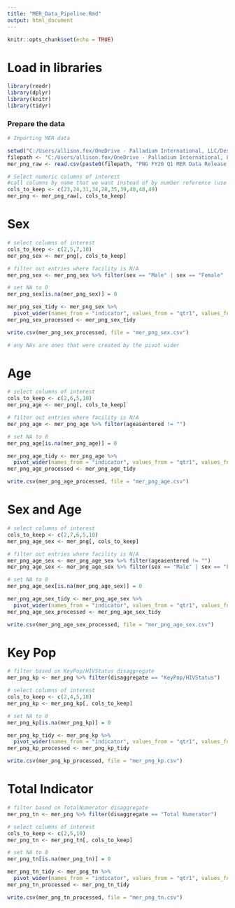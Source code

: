 ---
title: "MER_Data_Pipeline.Rmd"
output: html_document
---


```{r setup, include=FALSE}
knitr::opts_chunk$set(echo = TRUE)
```

# Load in libraries

```{r}
library(readr)
library(dplyr)
library(knitr)
library(tidyr)
```

### Prepare the data ###

```{r}
# Importing MER data

setwd("C:/Users/allison.fox/OneDrive - Palladium International, LLC/Desktop/Technical Work/Anomaly Detection")
filepath <- "C:/Users/allison.fox/OneDrive - Palladium International, LLC/Desktop/Technical Work/Anomaly Detection/"
mer_png_raw <- read.csv(paste0(filepath, "PNG FY20 Q1 MER Data Release for Data.FI_4.13.2021.csv"), stringsAsFactors = FALSE)

```



```{r}
# Select numeric columns of interest
#call columns by name that we want instead of by number reference (use is.numeric() to reference which columns in the data set have numbers vs names)
cols_to_keep <- c(23,24,31,34,28,35,39,40,48,49)
mer_png <- mer_png_raw[, cols_to_keep]

```

# Sex

```{r}
# select columns of interest
cols_to_keep <- c(2,5,7,10)
mer_png_sex <- mer_png[, cols_to_keep]

# filter out entries where facility is N/A
mer_png_sex <- mer_png_sex %>% filter(sex == "Male" | sex == "Female" | sex == "Unknown Sex")

# set NA to 0
mer_png_sex[is.na(mer_png_sex)] = 0

mer_png_sex_tidy <- mer_png_sex %>%
  pivot_wider(names_from = "indicator", values_from = "qtr1", values_fn = sum)
mer_png_sex_processed <- mer_png_sex_tidy

write.csv(mer_png_sex_processed, file = "mer_png_sex.csv")

# any NAs are ones that were created by the pivot wider
```


# Age

```{r}
# select columns of interest
cols_to_keep <- c(2,6,5,10)
mer_png_age <- mer_png[, cols_to_keep]

# filter out entries where facility is N/A
mer_png_age <- mer_png_age %>% filter(ageasentered != "")

# set NA to 0
mer_png_age[is.na(mer_png_age)] = 0

mer_png_age_tidy <- mer_png_age %>%
  pivot_wider(names_from = "indicator", values_from = "qtr1", values_fn = sum)
mer_png_age_processed <- mer_png_age_tidy

write.csv(mer_png_age_processed, file = "mer_png_age.csv")
```


# Sex and Age

```{r}
# select columns of interest
cols_to_keep <- c(2,7,6,5,10)
mer_png_age_sex <- mer_png[, cols_to_keep]

# filter out entries where facility is N/A
mer_png_age_sex <- mer_png_age_sex %>% filter(ageasentered != "")
mer_png_age_sex <- mer_png_age_sex %>% filter(sex == "Male" | sex == "Female" | sex == "Unknown Sex")

# set NA to 0
mer_png_age_sex[is.na(mer_png_age_sex)] = 0

mer_png_age_sex_tidy <- mer_png_age_sex %>%
  pivot_wider(names_from = "indicator", values_from = "qtr1", values_fn = sum)
mer_png_age_sex_processed <- mer_png_age_sex_tidy

write.csv(mer_png_age_sex_processed, file = "mer_png_age_sex.csv")
```


# Key Pop

```{r}
# filter based on KeyPop/HIVStatus disaggregate
mer_png_kp <- mer_png %>% filter(disaggregate == "KeyPop/HIVStatus")

# select columns of interest
cols_to_keep <- c(2,4,5,10)
mer_png_kp <- mer_png_kp[, cols_to_keep]

# set NA to 0
mer_png_kp[is.na(mer_png_kp)] = 0

mer_png_kp_tidy <- mer_png_kp %>%
  pivot_wider(names_from = "indicator", values_from = "qtr1", values_fn = sum)
mer_png_kp_processed <- mer_png_kp_tidy

write.csv(mer_png_kp_processed, file = "mer_png_kp.csv")
```


# Total Indicator

```{r}
# filter based on TotalNumerator disaggregate
mer_png_tn <- mer_png %>% filter(disaggregate == "Total Numerator")

# select columns of interest
cols_to_keep <- c(2,5,10)
mer_png_tn <- mer_png_tn[, cols_to_keep]

# set NA to 0
mer_png_tn[is.na(mer_png_tn)] = 0

mer_png_tn_tidy <- mer_png_tn %>%
  pivot_wider(names_from = "indicator", values_from = "qtr1", values_fn = sum)
mer_png_tn_processed <- mer_png_tn_tidy

write.csv(mer_png_tn_processed, file = "mer_png_tn.csv")
```

